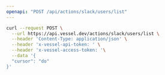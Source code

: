 ```yaml
---
openapi: "POST /api/actions/slack/users/list"
---
```


<RequestExample>

```bash Request
curl --request POST \
  --url https://api.vessel.dev/actions/slack/users/list \
  --header 'Content-Type: application/json' \
  --header 'x-vessel-api-token: ' \
  --header 'x-vessel-access-token: '\
  --data '{
  "cursor": "do"
}'
```

</RequestExample>
